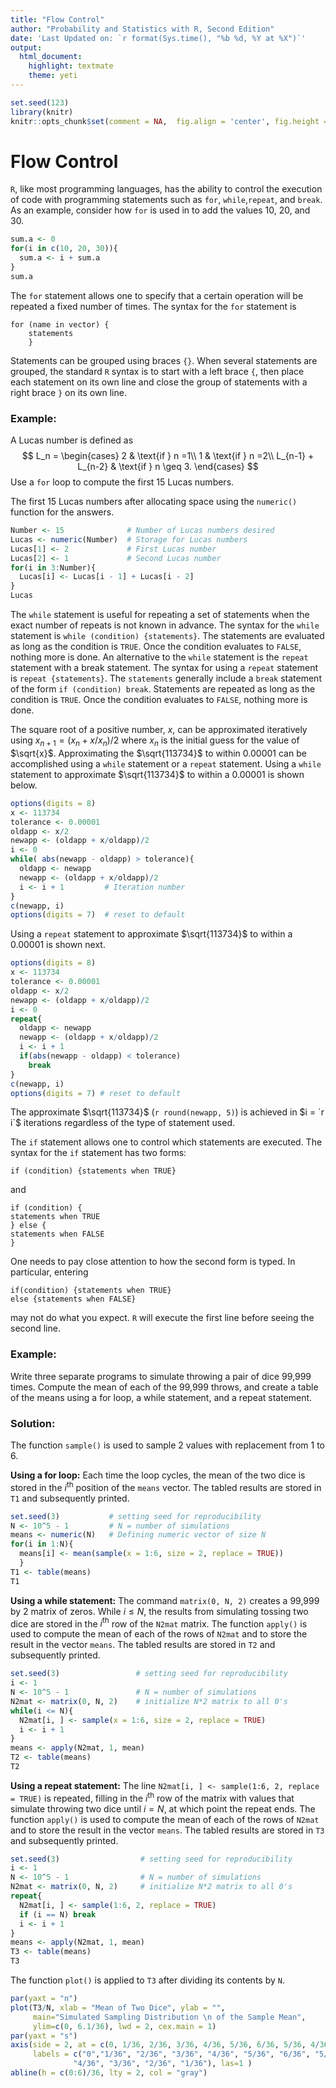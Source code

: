 ```yaml
---
title: "Flow Control"
author: "Probability and Statistics with R, Second Edition"
date: 'Last Updated on: `r format(Sys.time(), "%b %d, %Y at %X")`'
output:
  html_document:
    highlight: textmate
    theme: yeti
---
```


```r
set.seed(123)
library(knitr)
knitr::opts_chunk$set(comment = NA,  fig.align = 'center', fig.height = 5, fig.width = 5, warning = FALSE, message = FALSE, tidy.opts=list(blank = TRUE, width.cutoff= 75))
```

# Flow Control

`R`, like most programming languages, has the ability to control the execution of code with programming statements such as `for`, `while`,`repeat`, and `break`. As an example, consider how `for` is used in to add the values 10, 20, and 30.

```r
sum.a <- 0
for(i in c(10, 20, 30)){
  sum.a <- i + sum.a
}
sum.a
```


The `for` statement allows one to specify that a certain operation will be repeated a fixed number of times.  The syntax for the `for` statement is 

```
for (name in vector) {
    statements
    }  
```

Statements can be grouped using braces `{}`.  When several statements are grouped, the standard `R` syntax is to start with a left brace `{`, then place each statement on its own line and close the group of statements with a right brace `}` on its own line.  

### Example:

A Lucas number is defined as 
$$
L_n = 
\begin{cases}
2 & \text{if } n =1\\
1 & \text{if } n =2\\
L_{n-1} + L_{n-2} & \text{if } n \geq 3.
\end{cases}
$$
Use a `for` loop to compute the first 15 Lucas numbers.

The first 15 Lucas numbers after allocating space using the `numeric()` function for the answers.

```r
Number <- 15              # Number of Lucas numbers desired 
Lucas <- numeric(Number)  # Storage for Lucas numbers
Lucas[1] <- 2             # First Lucas number 
Lucas[2] <- 1             # Second Lucas number
for(i in 3:Number){
  Lucas[i] <- Lucas[i - 1] + Lucas[i - 2]
}
Lucas
```


The `while` statement is useful for repeating a set of statements when the exact number of repeats is not known in advance.  The syntax for the `while` statement is `while (condition) {statements}`. The statements are evaluated as long as the condition is `TRUE`.  Once the condition evaluates to `FALSE`, nothing more is done.  An alternative to the `while` statement is the `repeat` statement with a break statement.  The syntax for using a `repeat` statement is `repeat {statements}`. The `statements` generally include a `break` statement of the form `if (condition) break`. Statements are repeated as long as the condition is `TRUE`.  Once the condition evaluates to `FALSE`, nothing more is done. 

The square root of a positive number, $x$, can be approximated iteratively using 
$x_{n+1} = (x_n + x/x_n)/2$ where $x_n$ is the initial guess for the value of $\sqrt{x}$. 
Approximating the $\sqrt{113734}$ to within  0.00001 can be accomplished 
using a `while` statement or a `repeat` statement.  Using a `while` statement to approximate $\sqrt{113734}$ to within a 0.00001 is shown below.

```r
options(digits = 8)
x <- 113734
tolerance <- 0.00001
oldapp <- x/2
newapp <- (oldapp + x/oldapp)/2 
i <- 0
while( abs(newapp - oldapp) > tolerance){
  oldapp <- newapp
  newapp <- (oldapp + x/oldapp)/2
  i <- i + 1         # Iteration number
}
c(newapp, i)
options(digits = 7)  # reset to default
```

Using a `repeat` statement to approximate $\sqrt{113734}$ to within a 0.00001 is shown next.

```r
options(digits = 8)
x <- 113734
tolerance <- 0.00001
oldapp <- x/2
newapp <- (oldapp + x/oldapp)/2 
i <- 0
repeat{
  oldapp <- newapp
  newapp <- (oldapp + x/oldapp)/2
  i <- i + 1
  if(abs(newapp - oldapp) < tolerance)
    break
}
c(newapp, i)
options(digits = 7) # reset to default
```

The approximate $\sqrt{113734}$ (`r round(newapp, 5)`) is achieved in $i = `r i`$ iterations regardless of the type of statement used. 



The `if` statement allows one to control which statements are executed.  The syntax for the `if` statement has two forms:

```
if (condition) {statements when TRUE}
```
and
```
if (condition) {
statements when TRUE
} else {
statements when FALSE
}
```

One needs to pay close attention to how the second form is typed.  In particular, entering

```
if(condition) {statements when TRUE}
else {statements when FALSE}
```

may not do what you expect.  `R` will execute the first line before seeing the second line.

### Example: 
Write three separate programs to simulate throwing a pair of dice 99,999 times. Compute the mean of each of the 99,999 throws, and create a table of the means using a for loop, a while statement, and a repeat statement.


### Solution:
The function `sample()` is used to sample 2 values with replacement from 1 to 6.

**Using a for loop:** Each time the loop cycles, the mean of the two dice is stored in the $i^{\text{th}}$ position of the `means` vector.  The tabled results are stored in `T1` and subsequently printed.

```r
set.seed(3)           # setting seed for reproducibility
N <- 10^5 - 1         # N = number of simulations
means <- numeric(N)   # Defining numeric vector of size N
for(i in 1:N){
  means[i] <- mean(sample(x = 1:6, size = 2, replace = TRUE))
  }
T1 <- table(means)
T1
```

**Using a while statement:** The command `matrix(0, N, 2)` creates a 99,999 by 2 matrix of zeros.  While $i \leq N$, the results from simulating tossing two dice  are stored in the $i^\text{th}$ row of the `N2mat` matrix.  The function `apply()` is used to compute the mean of each of the rows of `N2mat` and to store the result in the vector `means`.  The tabled results are stored in `T2` and subsequently printed.

```r
set.seed(3)                 # setting seed for reproducibility
i <- 1
N <- 10^5 - 1               # N = number of simulations
N2mat <- matrix(0, N, 2)    # initialize N*2 matrix to all 0's
while(i <= N){
  N2mat[i, ] <- sample(x = 1:6, size = 2, replace = TRUE)
  i <- i + 1
}
means <- apply(N2mat, 1, mean)
T2 <- table(means)
T2
```

**Using a repeat statement:**  The line `N2mat[i, ] <- sample(1:6, 2, replace = TRUE)` is repeated, filling in the $i^\text{th}$ row of the matrix with values that simulate throwing two dice until $i = N$, at which point the repeat ends.  The function `apply()` is used to compute the mean of each of the rows of `N2mat` and to store the result in the vector `means`.  The tabled results are stored in `T3` and subsequently printed.

```r
set.seed(3)                  # setting seed for reproducibility
i <- 1
N <- 10^5 - 1                # N = number of simulations
N2mat <- matrix(0, N, 2)     # initialize N*2 matrix to all 0's
repeat{
  N2mat[i, ] <- sample(1:6, 2, replace = TRUE)
  if (i == N) break
  i <- i + 1
}
means <- apply(N2mat, 1, mean)
T3 <- table(means)
T3
```

The function `plot()` is applied to `T3` after dividing its contents by `N`.  

```r
par(yaxt = "n")
plot(T3/N, xlab = "Mean of Two Dice", ylab = "", 
     main="Simulated Sampling Distribution \n of the Sample Mean",
     ylim=c(0, 6.1/36), lwd = 2, cex.main = 1)
par(yaxt = "s")
axis(side = 2, at = c(0, 1/36, 2/36, 3/36, 4/36, 5/36, 6/36, 5/36, 4/36, 3/36, 2/36, 1/36), 
     labels = c("0","1/36", "2/36", "3/36", "4/36", "5/36", "6/36", "5/36", 
              "4/36", "3/36", "2/36", "1/36"), las=1 )
abline(h = c(0:6)/36, lty = 2, col = "gray")
```


